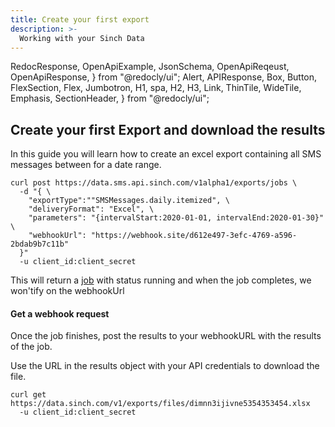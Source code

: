 ```yaml
---
title: Create your first export
description: >-
  Working with your Sinch Data
---
```


  RedocResponse,
  OpenApiExample,
  JsonSchema,
  OpenApiReqeust,
  OpenApiResponse,
} from "@redocly/ui";
  Alert,
  APIResponse,
  Box,
  Button,
  FlexSection,
  Flex,
  Jumbotron,
  H1,
  spa,
  H2,
  H3,
  Link,
  ThinTile,
  WideTile,
  Emphasis,
  SectionHeader,
} from "@redocly/ui";

## Create your first Export and download the results

In this guide you will learn how to create an excel export containing all SMS messages between for a date range.

```shell
curl post https://data.sms.api.sinch.com/v1alpha1/exports/jobs \
  -d "{ \
    "exportType":""SMSMessages.daily.itemized", \
    "deliveryFormat": "Excel", \
    "parameters": "{intervalStart:2020-01-01, intervalEnd:2020-01-30}" \
    "webhookUrl": "https://webhook.site/d612e497-3efc-4769-a596-2bdab9b7c11b"
  }"
  -u client_id:client_secret
```

This will return a [job](#job) with status running and when the job completes, we won'tify on the webhookUrl

#### Get a webhook request

Once the job finishes, post the results to your webhookURL with the results of the job.

<OpenApiExample
  definitionId="export"
  pointer="#/components/examples/hookSample"
  hideSamples={false}
/>

Use the URL in the results object with your API credentials to download the file.

```shell
curl get https://data.sinch.com/v1/exports/files/dimnn3ijivne5354353454.xlsx
  -u client_id:client_secret

```
